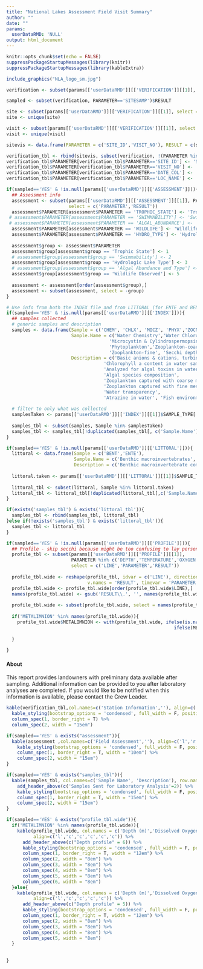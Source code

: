 ```yaml
---
title: "National Lakes Assessment Field Visit Summary"
author: ""
date: ""
params:
  userDataRMD: 'NULL'
output: html_document
---
```



```r
knitr::opts_chunk$set(echo = FALSE)
suppressPackageStartupMessages(library(knitr))
suppressPackageStartupMessages(library(kableExtra))


```



```r

include_graphics("NLA_logo_sm.jpg")

verification <- subset(params[['userDataRMD']][['VERIFICATION']][[1]], PARAMETER %in% c("DATE_COL","LOC_NAME",                                                        "SITESAMP"), select = c('PARAMETER','RESULT')) 

sampled <- subset(verification, PARAMETER=='SITESAMP')$RESULT

site <- subset(params[['userDataRMD']][['VERIFICATION']][[1]], select = c('SITE_ID'))
site <- unique(site)

visit <- subset(params[['userDataRMD']][['VERIFICATION']][[1]], select = c('VISIT_NO'))
visit <- unique(visit)

sitevis <- data.frame(PARAMETER = c('SITE_ID','VISIT_NO'), RESULT = c(site$SITE_ID, visit$VISIT_NO))

verification_tbl <- rbind(sitevis, subset(verification, !(PARAMETER %in% c("SITESAMP"))))
verification_tbl$PARAMETER[verification_tbl$PARAMETER=='SITE_ID'] <- 'Site ID'
verification_tbl$PARAMETER[verification_tbl$PARAMETER=='VISIT_NO'] <- 'Visit Number'
verification_tbl$PARAMETER[verification_tbl$PARAMETER=='DATE_COL'] <- 'Sample Date'
verification_tbl$PARAMETER[verification_tbl$PARAMETER=='LOC_NAME'] <- 'Lake Name'


```

```r
if(sampled=='YES' & !is.null(params[['userDataRMD']][['ASSESSMENT']])){
  ## Assessment info
  assessment <- subset(params[['userDataRMD']][['ASSESSMENT']][[1]], PARAMETER %in% c('TROPHIC_STATE','WILDLIFE','HYDRO_TYPE'),
                       select = c('PARAMETER','RESULT'))
  assessment$PARAMETER[assessment$PARAMETER == 'TROPHIC_STATE'] <- 'Trophic State'
 # assessment$PARAMETER[assessment$PARAMETER == 'SWIMMABILITY'] <- 'Swimmability'
 # assessment$PARAMETER[assessment$PARAMETER == 'ALGAL_ABUNDANCE'] <- 'Algal Abundance and Type'
  assessment$PARAMETER[assessment$PARAMETER == 'WILDLIFE'] <- 'Wildlife Observed'
  assessment$PARAMETER[assessment$PARAMETER == 'HYDRO_TYPE'] <- 'Hydrologic Lake Type'
  
  assessment$group <- assessment$PARAMETER
  assessment$group[assessment$group == 'Trophic State'] <- 1
  # assessment$group[assessment$group == 'Swimmability'] <- 2
  assessment$group[assessment$group == 'Hydrologic Lake Type'] <- 3
  # assessment$group[assessment$group == 'Algal Abundance and Type'] <- 4
  assessment$group[assessment$group == 'Wildlife Observed'] <- 5
  
  assessment <- assessment[order(assessment$group),]
  assessment <- subset(assessment, select = -group)
}
```

```r
# Use info from both the INDEX file and from LITTORAL (for ENTE and BENT)
if(sampled=='YES' & !is.null(params[['userDataRMD']][['INDEX']])){
  ## samples collected
  # generic samples and description
  samples <- data.frame(Sample = c('CHEM', 'CHLX', 'MICZ', 'PHYX','ZOCN','ZOFN','SECH','TRIA','FDNA'),
                        Sample.Name = c('Water Chemistry','Water Chlorophyll a',
                                      'Microcystin & Cylindrospermopsin', 
                                      'Phytoplankton','Zooplankton-coarse',
                                      'Zooplankton-fine', 'Secchi depth', 'Atrazine', 'Fish eDNA'),
                        Description = c('Basic anions & cations, turbidity, organic carbon, pH',
                                    'Chlorophyll a content in water sample',
                                    'Analyzed for algal toxins in water',
                                    'Algal species composition',
                                    'Zooplankton captured with coarse mesh',
                                    'Zooplankton captured with fine mesh',
                                    'Water transparency',
                                    'Atrazine in water', 'Fish environmental DNA'), stringsAsFactors=F)
  
  # filter to only what was collected
  samplesTaken <- params[['userDataRMD']][['INDEX']][[1]]$SAMPLE_TYPE[!(params[['userDataRMD']][['INDEX']][[1]]$PARAMETER %in% c('NOT_COLLECTED','CHEM_SITE_DEPTH'))]
  
  samples_tbl <- subset(samples, Sample %in% samplesTaken)
  samples_tbl <- samples_tbl[!duplicated(samples_tbl[, c('Sample.Name')]), c('Sample.Name','Description')]
}

if(sampled=='YES' & !is.null(params[['userDataRMD']][['LITTORAL']])){
  littoral <- data.frame(Sample = c('BENT','ENTE'), 
                         Sample.Name = c('Benthic macroinvertebrates', 'Bacteria'),
                         Description = c('Benthic macroinvertebrate composition','Enterococci'))
  
  littoral.taken <- params[['userDataRMD']][['LITTORAL']][[1]]$SAMPLE_TYPE[!(params[['userDataRMD']][['LITTORAL']][[1]]$PARAMETER %in% c('NOT_COLLECTED'))]
  
  littoral_tbl <- subset(littoral, Sample %in% littoral.taken)
  littoral_tbl <- littoral_tbl[!duplicated(littoral_tbl[,c('Sample.Name')]), c('Sample.Name', 'Description')]
}

if(exists('samples_tbl') & exists('littoral_tbl')){
  samples_tbl <- rbind(samples_tbl, littoral_tbl)
}else if(!exists('samples_tbl') & exists('littoral_tbl')){
  samples_tbl <- littoral_tbl
}
```



```r
if(sampled=='YES' & !is.null(params[['userDataRMD']][['PROFILE']])){
  ## Profile - skip secchi because might be too confusing to lay person
  profile_tbl <- subset(params[['userDataRMD']][['PROFILE']][[1]], 
                        PARAMETER %in% c('DEPTH','TEMPERATURE','OXYGEN','PH','CONDUCTIVITY','METALIMNION'), 
                        select = c('LINE','PARAMETER','RESULT'))
  
  profile_tbl.wide <- reshape(profile_tbl, idvar = c('LINE'), direction = 'wide',
                              v.names = 'RESULT', timevar = 'PARAMETER')
  profile_tbl.wide <- profile_tbl.wide[order(profile_tbl.wide$LINE),]
  names(profile_tbl.wide) <- gsub('RESULT\\.', '', names(profile_tbl.wide))
  
  profile_tbl.wide <- subset(profile_tbl.wide, select = names(profile_tbl.wide) %in% c('DEPTH','OXYGEN','TEMPERATURE','PH','CONDUCTIVITY', 'METALIMNION'))
  
  if('METALIMNION' %in% names(profile_tbl.wide)){
    profile_tbl.wide$METALIMNION <- with(profile_tbl.wide, ifelse(is.na(METALIMNION), '', 
                                                              ifelse(METALIMNION=='B', 'Metalimnion bottom',
                                                                       'Metalimnion Top')))
  }
  
}
```

#### About
This report provides landowners with preliminary data available after sampling. Additional information can be provided to you after laboratory analyses are completed. If you would like to be notified when this information is available, please contact the Crew Leader.



```r
kable(verification_tbl,col.names=c('Station Information',''), align=c('l','c'), row.names=F) %>%
  kable_styling(bootstrap_options = 'condensed', full_width = F, position = "float_left") %>%
  column_spec(1, border_right = T) %>%
  column_spec(2, width = "15em")

if(sampled=='YES' & exists("assessment")){
  kable(assessment ,col.names=c('Field Assessment',''), align=c('l','r'), row.names=F) %>%
    kable_styling(bootstrap_options = 'condensed', full_width = F, position = "float_left") %>%
    column_spec(1, border_right = T, width = "10em") %>%
    column_spec(2, width = "15em")
}
```


```r
if(sampled=='YES' & exists("samples_tbl")){
  kable(samples_tbl, col.names=c('Sample Name', 'Description'), row.names = FALSE, align=c('l','r')) %>%
    add_header_above(c('Samples Sent for Laboratory Analysis'=2)) %>%
    kable_styling(bootstrap_options = 'condensed', full_width = F, position = "float_left") %>%
    column_spec(1, border_right = T, width = "15em") %>%
    column_spec(2, width = "15em")
}
```
```r
if(sampled=='YES' & exists("profile_tbl.wide")){
  if('METALIMNION' %in% names(profile_tbl.wide)){
    kable(profile_tbl.wide, col.names = c('Depth (m)','Dissolved Oxygen (mg/L)','Temperature (C)','pH','Conductivity uS/cm', 'Metalimnion'), row.names = FALSE, 
          align=c('l','c','c','c','c','c')) %>%
      add_header_above(c("Depth profile" = 6)) %>%
      kable_styling(bootstrap_options = 'condensed', full_width = F, position = "float_left") %>%
      column_spec(1, border_right = T, width = "12em") %>%
      column_spec(2, width = "8em") %>%
      column_spec(3, width = "8em") %>%
      column_spec(4, width = "8em") %>%
      column_spec(5, width = "8em") %>%
      column_spec(6, width = "8em")
  }else{
    kable(profile_tbl.wide, col.names = c('Depth (m)','Dissolved Oxygen (mg/L)','Temperature (C)','pH','Conductivity uS/cm'), row.names = FALSE, 
          align=c('l','c','c','c','c')) %>%
      add_header_above(c("Depth profile" = 5)) %>%
      kable_styling(bootstrap_options = 'condensed', full_width = F, position = "float_left") %>%
      column_spec(1, border_right = T, width = "12em") %>%
      column_spec(2, width = "8em") %>%
      column_spec(3, width = "8em") %>%
      column_spec(4, width = "8em") %>%
      column_spec(5, width = "8em") 
  }
  
  
}
```




